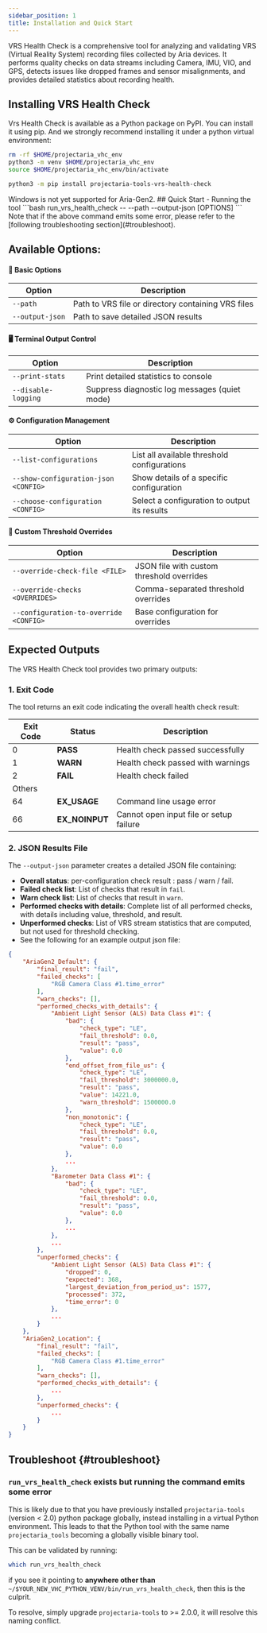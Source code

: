 ```yaml
---
sidebar_position: 1
title: Installation and Quick Start
---
```


VRS Health Check is a comprehensive tool for analyzing and validating VRS (Virtual Reality System) recording files collected by Aria devices.
It performs quality checks on data streams including Camera, IMU, VIO, and GPS, detects issues like dropped frames and sensor misalignments, and provides detailed statistics about recording health.

## Installing VRS Health Check
Vrs Health Check is available as a Python package on PyPI.
You can install it using pip.
And we strongly recommend installing it under a python virtual environment:
<Tabs groupId="operating-systems">
<TabItem value="unix" label="Linux & macOS">
```bash
rm -rf $HOME/projectaria_vhc_env
python3 -m venv $HOME/projectaria_vhc_env
source $HOME/projectaria_vhc_env/bin/activate

python3 -m pip install projectaria-tools-vrs-health-check
```
</TabItem>
<TabItem value="windows" label="Windows">
Windows is not yet supported for Aria-Gen2.
</TabItem>
</Tabs>
## Quick Start - Running the tool
```bash
run_vrs_health_check -- --path <VRS_FILE> --output-json <RESULTS_FILE> [OPTIONS]
```
Note that if the above command emits some error, please refer to the [following troubleshooting section](#troubleshoot).

## **Available Options**:

#### 📁 Basic Options
| Option           | Description                                        |
|------------------|---------------------------------------------------|
| `--path`         | Path to VRS file or directory containing VRS files |
| `--output-json`  | Path to save detailed JSON results


#### 🖥️ Terminal Output Control
| Option              | Description                                   |
|---------------------|-----------------------------------------------|
| `--print-stats`     | Print detailed statistics to console          |
| `--disable-logging` | Suppress diagnostic log messages (quiet mode) |

#### ⚙️ Configuration Management
| Option                               | Description                                  |
|---------------------------------------|----------------------------------------------|
| `--list-configurations`               | List all available threshold configurations  |
| `--show-configuration-json <CONFIG>`  | Show details of a specific configuration     |
| `--choose-configuration <CONFIG>`     | Select a configuration to output its results |

#### 🔧 Custom Threshold Overrides
| Option                                 | Description                               |
|-----------------------------------------|-------------------------------------------|
| `--override-check-file <FILE>`          | JSON file with custom threshold overrides |
| `--override-checks <OVERRIDES>`         | Comma-separated threshold overrides       |
| `--configuration-to-override <CONFIG>`  | Base configuration for overrides          |



## Expected Outputs

The VRS Health Check tool provides two primary outputs:

### 1. Exit Code

The tool returns an exit code indicating the overall health check result:

| Exit Code | Status         | Description                             |
|-----------|---------------|-----------------------------------------|
| 0         | **PASS**       | Health check passed successfully        |
| 1         | **WARN**       | Health check passed with warnings       |
| 2         | **FAIL**       | Health check failed                     |
| Others    |               |                                         |
| 64        | **EX_USAGE**   | Command line usage error                |
| 66        | **EX_NOINPUT** | Cannot open input file or setup failure |

### 2. JSON Results File

The `--output-json` parameter creates a detailed JSON file containing:

- **Overall status**: per-configuration check result : pass / warn / fail.
- **Failed check list**: List of checks that result in `fail`.
- **Warn check list**: List of checks that result in `warn`.
- **Performed checks with details**: Complete list of all performed checks, with
  details including value, threshold, and result.
- **Unperformed checks**: List of VRS stream statistics that are computed, but
  not used for threshold checking.
- See the following for an example output json file:
```JSON
{
    "AriaGen2_Default": {
        "final_result": "fail",
        "failed_checks": [
            "RGB Camera Class #1.time_error"
        ],
        "warn_checks": [],
        "performed_checks_with_details": {
            "Ambient Light Sensor (ALS) Data Class #1": {
                "bad": {
                    "check_type": "LE",
                    "fail_threshold": 0.0,
                    "result": "pass",
                    "value": 0.0
                },
                "end_offset_from_file_us": {
                    "check_type": "LE",
                    "fail_threshold": 3000000.0,
                    "result": "pass",
                    "value": 14221.0,
                    "warn_threshold": 1500000.0
                },
                "non_monotonic": {
                    "check_type": "LE",
                    "fail_threshold": 0.0,
                    "result": "pass",
                    "value": 0.0
                },
                ...
            },
            "Barometer Data Class #1": {
                "bad": {
                    "check_type": "LE",
                    "fail_threshold": 0.0,
                    "result": "pass",
                    "value": 0.0
                },
                ...
            },
            ...
        },
        "unperformed_checks": {
            "Ambient Light Sensor (ALS) Data Class #1": {
                "dropped": 0,
                "expected": 368,
                "largest_deviation_from_period_us": 1577,
                "processed": 372,
                "time_error": 0
            },
            ...
        }
    },
    "AriaGen2_Location": {
        "final_result": "fail",
        "failed_checks": [
            "RGB Camera Class #1.time_error"
        ],
        "warn_checks": [],
        "performed_checks_with_details": {
            ...
        },
        "unperformed_checks": {
            ...
        }
    }
}
```

## Troubleshoot {#troubleshoot}
### `run_vrs_health_check` exists but running the command emits some error
This is likely due to that you have previously installed `projectaria-tools` (version < 2.0) python package globally, instead installing in a virtual Python environment.
This leads to that the Python tool with the same name `projectaria_tools` becoming a globally visible binary tool.


This can be validated by running:
```bash
which run_vrs_health_check
```
if you see it pointing to **anywhere other than** `~/$YOUR_NEW_VHC_PYTHON_VENV/bin/run_vrs_health_check`, then this is the culprit.

To resolve, simply upgrade `projectaria-tools` to >= 2.0.0, it will resolve this naming conflict.
